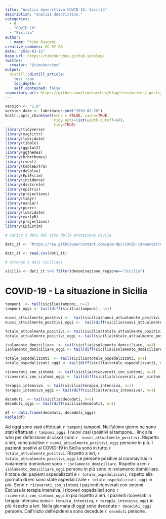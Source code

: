 ```yaml
---
title: "Analisi descrittiva COVID-19: Sicilia"
description: "analisi descrittiva."
categories:
  - R
  - "COVID-19"
  - "Sicilia"
author:
  - name: Primo Buscemi
creative_commons: CC BY-SA
date: "2020-03-15"
base_url: https://timchurches.github.io/blog/
twitter:
  creator: "@timchurches"
output:
  distill::distill_article:
    toc: true
    toc_depth: 2
    self_contained: false
repository_url: https://github.com/timchurches/blog/tree/master/_posts/2020-02-18-analysing-covid-19-2019-ncov-outbreak-data-with-r-part-1
---
```


```r
version <- "1.8"
version_date <- lubridate::ymd("2020-02-28")
knitr::opts_chunk$set(echo = FALSE, cache=TRUE,
                      tidy.opts=list(width.cutoff=60),
                      tidy=TRUE)
library(tidyverse)
library(magrittr)
library(lubridate)
library(tibble)
library(ggplot2)
library(ggthemes)
library(hrbrthemes)
library(rvest)
library(kableExtra)
library(deSolve)
library(EpiEstim)
library(incidence)
library(distcrete)
library(epitrix)
library(projections)
library(tidyr)
library(naniar)
library(purrr)
library(lubridate)
library(earlyR)
library(projections)
library(EpiEstim)


```

```r
# carico i dati dal sito della protezione civile

dati_it <- "https://raw.githubusercontent.com/pcm-dpc/COVID-19/master/dati-regioni/dpc-covid19-ita-regioni.csv"

dati_it <- read.csv(dati_it)

```

```r
# ottengo i dati siciliani

sicilia <- dati_it %>% filter(denominazione_regione=="Sicilia")


```

# COVID-19 - La situazione in Sicilia

```r

tamponi  <- tail(sicilia$tamponi, n=1)
tamponi_oggi <- tail(diff(sicilia$tamponi), n=1)

nuovi_attualmente_positivi <-  tail(sicilia$nuovi_attualmente_positivi, n=1)
nuovi_attualmente_positivi_oggi <-  tail(diff(sicilia$nuovi_attualmente_positivi), n=1)

totale_attualmente_positivi <- tail(sicilia$totale_attualmente_positivi, n=1)
totale_attualmente_positivi_oggi <- tail(sicilia$totale_attualmente_positivi_oggi, n=1)

isolamento_domiciliare  <- tail(sicilia$isolamento_domiciliare, n=1)
isolamento_domiciliare_oggi <- tail(diff(sicilia$isolamento_domiciliare), n=1)

totale_ospedalizzati  <- tail(sicilia$totale_ospedalizzati, n=1)
totale_ospedalizzati_oggi <- tail(diff(sicilia$totale_ospedalizzati), n=1)

ricoverati_con_sintomi  <- tail(sicilia$ricoverati_con_sintomi, n=1)
ricoverati_con_sintomi_oggi <- tail(diff(sicilia$ricoverati_con_sintomi), n=1)

terapia_intensiva  <- tail(sicilia$terapia_intensiva, n=1)
terapia_intensiva_oggi <- tail(diff(sicilia$terapia_intensiva), n=1)

deceduti  <- tail(sicilia$deceduti, n=1)
deceduti_oggi <- tail(diff(sicilia$deceduti), n=1)

df <- data.frame(deceduti, deceduti_oggi)
kable(df)
```

Ad oggi sono stati effettuati `r tamponi` tamponi. Nell'ultimo giorno ne sono stati effettuati `r tamponi_oggi`.
I nuovi casi (positivi al tampone... link alla who per definizione di caso) sono `r  nuovi_attualmente_positivi`. Rispetto a ieri, sono positive `r nuovi_attualmente_positivi_oggi` persone in più. I pazienti positivi al COVID-19 in Sicilia sono in tutto `r totale_attualmente_positivi`. Rispetto a ieri, `r totale_attualmente_positivi_oggi` Le persone positive al coronavirus in isolamento domiciliare sono `r isolamento_domiciliare`. Rispetto a ieri `r isolamento_domiciliare_oggi` persone in più sono in isolamento domiciliare. Il totale dei pazienti ospedalizzati è `r totale_ospedalizzati`, rispetto alla giornata di ieri sono state ospedalizzate `r totale_ospedalizzati_oggi` in più. Sono `r ricoverati_con_sintomi` i pazienti ricoverati con sintomi. Esclusa la terapia intensiva, i ricoveri ospedalieri sono `r ricoverati_con_sintomi_oggi` in più rispetto a ieri. I pazienti ricoverati in terapia intensiva sono `r terapia_intensiva`, `r terapia_intensiva_oggi` in più rispetto a ieri.  Nella giornata di oggi sono decedute `r deceduti_oggi` persone. Dall'inizio dell'epidemia sono decedute `r deceduti` persone.








